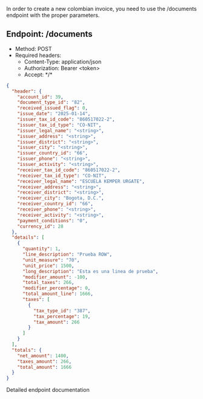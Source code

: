In order to create a new colombian invoice, you need to use the /documents endpoint with the proper parameters.

## Endpoint: /documents
* Method: POST
* Required headers:
  * Content-Type: application/json
  * Authorization: Bearer \<token\>
  * Accept: \*/\*

```json
{
  "header": {
    "account_id": 39,
    "document_type_id": "82",
    "received_issued_flag": 0,
    "issue_date": "2025-01-14",
    "issuer_tax_id_code": "860517022-2",
    "issuer_tax_id_type": "CO-NIT",
    "issuer_legal_name": "<string>",
    "issuer_address": "<string>",
    "issuer_district": "<string>",
    "issuer_city": "<string>",
    "issuer_country_id": "66",
    "issuer_phone": "<string>",
    "issuer_activity": "<string>",
    "receiver_tax_id_code": "860517022-2",
    "receiver_tax_id_type": "CO-NIT",
    "receiver_legal_name": "ESCUELA KEMPER URGATE",
    "receiver_address": "<string>",
    "receiver_district": "<string>",
    "receiver_city": "Bogota, D.C.",
    "receiver_country_id": "66",
    "receiver_phone": "<string>",
    "receiver_activity": "<string>",
    "payment_conditions": "0",
    "currency_id": 28
  },
  "details": [
    {
      "quantity": 1,
      "line_description": "Prueba ROW",
      "unit_measure": "70",
      "unit_price": 1500,
      "long_description": "Esta es una linea de prueba",
      "modifier_amount": -100,
      "total_taxes": 266,
      "modifier_percentage": 0,
      "total_amount_line": 1666,
      "taxes": [
        {
          "tax_type_id": "387",
          "tax_percentage": 19,
          "tax_amount": 266
        }
      ]
    }
  ],
  "totals": {
    "net_amount": 1400,
    "taxes_amount": 266,
    "total_amount": 1666
  }
}
```

<CardGroup cols={1}>
    <Card
        title="API Reference POST /documents"
        icon="terminal"
        href="/api-reference/endpoint/create-a-new-document"
    >
        Detailed endpoint documentation
    </Card>
</CardGroup>